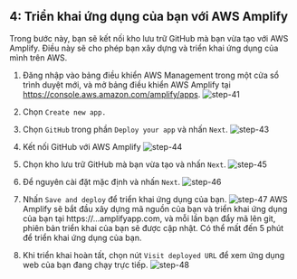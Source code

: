 ## 4: Triển khai ứng dụng của bạn với AWS Amplify
Trong bước này, bạn sẽ kết nối kho lưu trữ GitHub mà bạn vừa tạo với AWS Amplify. Điều này sẽ cho phép bạn xây dựng và triển khai ứng dụng của mình trên AWS.
1. Đăng nhập vào bảng điều khiển AWS Management trong một cửa sổ trình duyệt mới,
 và mở bảng điều khiển AWS Amplify tại https://console.aws.amazon.com/amplify/apps.
 ![step-41](../../images/step41.png)

2. Chọn `Create new app.`

3. Chọn `GitHub` trong phần `Deploy your app` và nhấn `Next`.
![step-43](../../images/step43.png)

4. Kết nối GitHub với AWS Amplify
![step-44](../../images/step44.png)

5. Chọn kho lưu trữ GitHub mà bạn vừa tạo và nhấn `Next`.
![step-45](../../images/step45.png)

6. Để nguyên cài đặt mặc định và nhấn `Next`.
![step-46](../../images/step46.png)

7. Nhấn `Save and deploy` để triển khai ứng dụng của bạn.
![step-47](../../images/step47.png)
AWS Amplify sẽ bắt đầu xây dựng mã nguồn của bạn và 
triển khai ứng dụng của bạn tại https://...amplifyapp.com, 
và mỗi lần bạn đẩy mã lên git, phiên bản triển khai của bạn sẽ được cập nhật.
Có thể mất đến 5 phút để triển khai ứng dụng của bạn.

8. Khi triển khai hoàn tất, chọn nút `Visit deployed URL` để xem ứng dụng web của bạn đang chạy trực tiếp.
![step-48](../../images/step48.png)